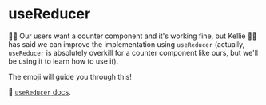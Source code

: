 # useReducer

👨‍💼 Our users want a counter component and it's working fine, but Kellie 🧝‍♂️ has
said we can improve the implementation using `useReducer` (actually,
`useReducer` is absolutely overkill for a counter component like ours, but we'll
be using it to learn how to use it).

The emoji will guide you through this!

📜 [`useReducer` docs](https://react.dev/reference/react/useReducer).
